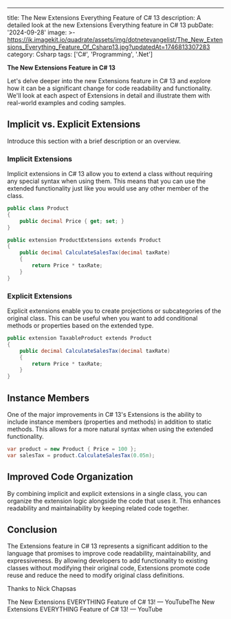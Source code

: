 ---
title: The New Extensions Everything Feature of C# 13
description: A detailed look at the new Extensions Everything feature in C# 13
pubDate: '2024-09-28'
image: >-
  https://ik.imagekit.io/quadrate/assets/img/dotnetevangelist/The_New_Extensions_Everything_Feature_Of_Csharp13.jpg?updatedAt=1746813307283
category: Csharp
tags: ['C#', 'Programming', '.Net']

**The New Extensions Feature in C# 13**

Let's delve deeper into the new Extensions feature in C# 13 and explore how it can be a significant change for code readability and functionality. We'll look at each aspect of Extensions in detail and illustrate them with real-world examples and coding samples.

## Implicit vs. Explicit Extensions

Introduce this section with a brief description or an overview.

### Implicit Extensions

Implicit extensions in C# 13 allow you to extend a class without requiring any special syntax when using them. This means that you can use the extended functionality just like you would use any other member of the class.

```csharp
public class Product
{
    public decimal Price { get; set; }
}

public extension ProductExtensions extends Product
{
    public decimal CalculateSalesTax(decimal taxRate)
    {
        return Price * taxRate;
    }
}
```

### Explicit Extensions

Explicit extensions enable you to create projections or subcategories of the original class. This can be useful when you want to add conditional methods or properties based on the extended type.

```csharp
public extension TaxableProduct extends Product
{
    public decimal CalculateSalesTax(decimal taxRate)
    {
        return Price * taxRate;
    }
}
```

## Instance Members

One of the major improvements in C# 13's Extensions is the ability to include instance members (properties and methods) in addition to static methods. This allows for a more natural syntax when using the extended functionality.

```csharp
var product = new Product { Price = 100 };
var salesTax = product.CalculateSalesTax(0.05m);
```

## Improved Code Organization

By combining implicit and explicit extensions in a single class, you can organize the extension logic alongside the code that uses it. This enhances readability and maintainability by keeping related code together.

## Conclusion

The Extensions feature in C# 13 represents a significant addition to the language that promises to improve code readability, maintainability, and expressiveness. By allowing developers to add functionality to existing classes without modifying their original code, Extensions promote code reuse and reduce the need to modify original class definitions.

Thanks to Nick Chapsas

The New Extensions EVERYTHING Feature of C# 13! — YouTubeThe New Extensions EVERYTHING Feature of C# 13! — YouTube
